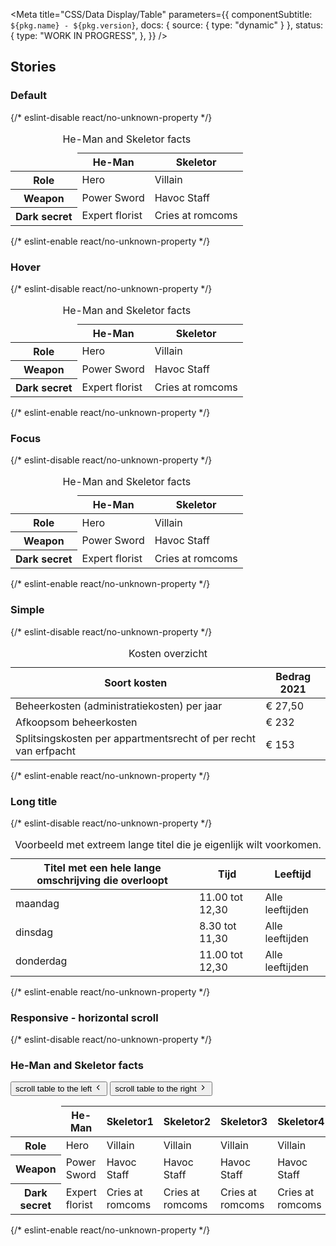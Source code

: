 

<Meta
  title="CSS/Data Display/Table"
  parameters={{
    componentSubtitle: `${pkg.name} - ${pkg.version}`,
    docs: { source: { type: "dynamic" } },
    status: {
      type: "WORK IN PROGRESS",
    },
  }}
/>

<Description markdown={readme} />

## Stories

### Default

<Canvas>
  {/* eslint-disable react/no-unknown-property */}
  <Story name="Default">
    <table class="denhaag-table">
      <caption class="denhaag-table__caption">He-Man and Skeletor facts</caption>
      <thead class="denhaag-table__head">
        <tr class="denhaag-table__row">
          <td class="denhaag-table__cell"></td>
          <th aria-sort="none" class="denhaag-table__heading" scope="col">
            He-Man
          </th>
          <th aria-sort="none" class="denhaag-table__heading" scope="col">
            Skeletor
          </th>
        </tr>
      </thead>
      <tbody class="denhaag-table__body">
        <tr class="denhaag-table__row">
          <th class="denhaag-table__heading" scope="row">
            Role
          </th>
          <td class="denhaag-table__cell">Hero</td>
          <td class="denhaag-table__cell">Villain</td>
        </tr>
        <tr class="denhaag-table__row">
          <th class="denhaag-table__heading" scope="row">
            Weapon
          </th>
          <td class="denhaag-table__cell">Power Sword</td>
          <td class="denhaag-table__cell">Havoc Staff</td>
        </tr>
        <tr class="denhaag-table__row">
          <th class="denhaag-table__heading" scope="row">
            Dark secret
          </th>
          <td class="denhaag-table__cell">Expert florist</td>
          <td class="denhaag-table__cell">Cries at romcoms</td>
        </tr>
      </tbody>
    </table>
  </Story>
  {/* eslint-enable react/no-unknown-property */}
</Canvas>

### Hover

<Canvas>
  {/* eslint-disable react/no-unknown-property */}
  <Story name="Hover">
    <table class="denhaag-table">
      <caption class="denhaag-table__caption">He-Man and Skeletor facts</caption>
      <thead class="denhaag-table__head">
        <tr class="denhaag-table__row">
          <td class="denhaag-table__cell"></td>
          <th aria-sort="none" class="denhaag-table__heading" scope="col">
            He-Man
          </th>
          <th aria-sort="none" class="denhaag-table__heading" scope="col">
            Skeletor
          </th>
        </tr>
      </thead>
      <tbody class="denhaag-table__body">
        <tr class="denhaag-table__row">
          <th class="denhaag-table__heading" scope="row">
            Role
          </th>
          <td class="denhaag-table__cell">Hero</td>
          <td class="denhaag-table__cell">Villain</td>
        </tr>
        <tr class="denhaag-table__row denhaag-table__row--hover">
          <th class="denhaag-table__heading" scope="row">
            Weapon
          </th>
          <td class="denhaag-table__cell">Power Sword</td>
          <td class="denhaag-table__cell">Havoc Staff</td>
        </tr>
        <tr class="denhaag-table__row">
          <th class="denhaag-table__heading" scope="row">
            Dark secret
          </th>
          <td class="denhaag-table__cell">Expert florist</td>
          <td class="denhaag-table__cell">Cries at romcoms</td>
        </tr>
      </tbody>
    </table>
  </Story>
  {/* eslint-enable react/no-unknown-property */}
</Canvas>

### Focus

<Canvas>
  {/* eslint-disable react/no-unknown-property */}
  <Story name="Focus">
    <table class="denhaag-table">
      <caption class="denhaag-table__caption">He-Man and Skeletor facts</caption>
      <thead class="denhaag-table__head">
        <tr class="denhaag-table__row">
          <td class="denhaag-table__cell"></td>
          <th aria-sort="none" class="denhaag-table__heading" scope="col">
            He-Man
          </th>
          <th aria-sort="none" class="denhaag-table__heading" scope="col">
            Skeletor
          </th>
        </tr>
      </thead>
      <tbody class="denhaag-table__body">
        <tr class="denhaag-table__row">
          <th class="denhaag-table__heading" scope="row">
            Role
          </th>
          <td class="denhaag-table__cell">Hero</td>
          <td class="denhaag-table__cell">Villain</td>
        </tr>
        <tr class="denhaag-table__row denhaag-table__row--focus">
          <th class="denhaag-table__heading" scope="row">
            Weapon
          </th>
          <td class="denhaag-table__cell">Power Sword</td>
          <td class="denhaag-table__cell">Havoc Staff</td>
        </tr>
        <tr class="denhaag-table__row">
          <th class="denhaag-table__heading" scope="row">
            Dark secret
          </th>
          <td class="denhaag-table__cell">Expert florist</td>
          <td class="denhaag-table__cell">Cries at romcoms</td>
        </tr>
      </tbody>
    </table>
  </Story>
  {/* eslint-enable react/no-unknown-property */}
</Canvas>

### Simple

<Canvas>
  {/* eslint-disable react/no-unknown-property */}
  <Story name="Simple">
    <table class="denhaag-table">
      <caption class="denhaag-table__caption">Kosten overzicht</caption>
      <thead class="denhaag-table__head">
        <tr class="denhaag-table__row">
          <th aria-sort="none" class="denhaag-table__heading" scope="col">
            Soort kosten
          </th>
          <th aria-sort="none" class="denhaag-table__heading" scope="col">
            Bedrag 2021
          </th>
        </tr>
      </thead>
      <tbody class="denhaag-table__body">
        <tr class="denhaag-table__row">
          <td class="denhaag-table__cell">Beheerkosten (administratiekosten) per jaar</td>
          <td class="denhaag-table__cell">€ 27,50</td>
        </tr>
        <tr class="denhaag-table__row">
          <td class="denhaag-table__cell">Afkoopsom beheerkosten</td>
          <td class="denhaag-table__cell">€ 232</td>
        </tr>
        <tr class="denhaag-table__row">
          <td class="denhaag-table__cell">Splitsingskosten per appartmentsrecht of per recht van erfpacht</td>
          <td class="denhaag-table__cell">€ 153</td>
        </tr>
      </tbody>
    </table>
  </Story>
  {/* eslint-enable react/no-unknown-property */}
</Canvas>

### Long title

<Canvas>
  {/* eslint-disable react/no-unknown-property */}
  <Story name="Long title">
    <table class="denhaag-table">
      <caption class="denhaag-table__caption">
        Voorbeeld met extreem lange titel die je eigenlijk wilt voorkomen.
      </caption>
      <thead class="denhaag-table__head">
        <tr class="denhaag-table__row">
          <th aria-sort="none" class="denhaag-table__heading" scope="col">
            Titel met een hele lange omschrijving die overloopt
          </th>
          <th aria-sort="none" class="denhaag-table__heading" scope="col">
            Tijd
          </th>
          <th aria-sort="none" class="denhaag-table__heading" scope="col">
            Leeftijd
          </th>
        </tr>
      </thead>
      <tbody class="denhaag-table__body">
        <tr class="denhaag-table__row">
          <td class="denhaag-table__cell">maandag</td>
          <td class="denhaag-table__cell">11.00 tot 12,30</td>
          <td class="denhaag-table__cell">Alle leeftijden</td>
        </tr>
        <tr class="denhaag-table__row">
          <td class="denhaag-table__cell">dinsdag</td>
          <td class="denhaag-table__cell">8.30 tot 11,30</td>
          <td class="denhaag-table__cell">Alle leeftijden</td>
        </tr>
        <tr class="denhaag-table__row">
          <td class="denhaag-table__cell">donderdag</td>
          <td class="denhaag-table__cell">11.00 tot 12,30</td>
          <td class="denhaag-table__cell">Alle leeftijden</td>
        </tr>
      </tbody>
    </table>
  </Story>
  {/* eslint-enable react/no-unknown-property */}
</Canvas>

### Responsive - horizontal scroll

<Canvas>
  {/* eslint-disable react/no-unknown-property */}
  <Story name="Responsive - horizontal scroll">
    <div class="denhaag-table-wrapper">
      <h3 id="table-title" class="utrecht-heading-3 denhaag-table__caption">
        He-Man and Skeletor facts
      </h3>
      <div class="denhaag-button-group denhaag-button-group--multiple denhaag-table__scroll-buttons">
        <button class="denhaag-button denhaag-button--icon-only denhaag-table__scroll-buttons-left">
          <span class="denhaag-button__sr-only">scroll table to the left</span>
          <span class="denhaag-button__icon">
            <svg
              width="1em"
              height="1em"
              viewBox="0 0 20 20"
              xmlns="http://www.w3.org/2000/svg"
              class="denhaag-icon"
              focusable="false"
              aria-hidden="true"
            >
              <path
                d="M12.2559 4.41009C12.5814 4.73553 12.5814 5.26317 12.2559 5.5886L7.84518 9.99935L12.2559 14.4101C12.5814 14.7355 12.5814 15.2632 12.2559 15.5886C11.9305 15.914 11.4028 15.914 11.0774 15.5886L6.07741 10.5886C5.75197 10.2632 5.75197 9.73553 6.07741 9.41009L11.0774 4.41009C11.4028 4.08466 11.9305 4.08466 12.2559 4.41009Z"
                fill="currentColor"
              />
            </svg>
          </span>
        </button>
        <button class="denhaag-button denhaag-button--icon-only denhaag-table__scroll-buttons-right">
          <span class="denhaag-button__sr-only">scroll table to the right</span>
          <span class="denhaag-button__icon">
            <svg
              width="1em"
              height="1em"
              viewBox="0 0 20 20"
              xmlns="http://www.w3.org/2000/svg"
              class="denhaag-icon"
              focusable="false"
              aria-hidden="true"
            >
              <path
                d="M7.74408 15.5899C7.41864 15.2645 7.41864 14.7368 7.74408 14.4114L12.1548 10.0007L7.74408 5.58991C7.41864 5.26447 7.41864 4.73683 7.74408 4.4114C8.06951 4.08596 8.59715 4.08596 8.92259 4.4114L13.9226 9.4114C14.248 9.73683 14.248 10.2645 13.9226 10.5899L8.92259 15.5899C8.59715 15.9153 8.06951 15.9153 7.74408 15.5899Z"
                fill="currentColor"
              />
            </svg>
          </span>
        </button>
      </div>
      <div class="denhaag-table__container">
        <div class="denhaag-table__container-shadow-group">
          <div class="denhaag-table__container-shadow denhaag-table__container-shadow--left"></div>
          <div class="denhaag-table__container-shadow denhaag-table__container-shadow--right"></div>
        </div>
        <table class="denhaag-table" aria-labelledby="table-title">
          <thead class="denhaag-table__head">
            <tr class="denhaag-table__row">
              <td class="denhaag-table__cell">&nbsp;</td>
              <th class="denhaag-table__heading" scope="col" aria-sort="none">
                He-Man
              </th>
              <th class="denhaag-table__heading" scope="col" aria-sort="none">
                Skeletor1
              </th>
              <th class="denhaag-table__heading" scope="col" aria-sort="none">
                Skeletor2
              </th>
              <th class="denhaag-table__heading" scope="col" aria-sort="none">
                Skeletor3
              </th>
              <th class="denhaag-table__heading" scope="col" aria-sort="none">
                Skeletor4
              </th>
              <th class="denhaag-table__heading" scope="col" aria-sort="none">
                Skeletor5
              </th>
              <th class="denhaag-table__heading" scope="col" aria-sort="none">
                Skeletor6
              </th>
            </tr>
          </thead>
          <tbody class="denhaag-table__body">
            <tr class="denhaag-table__row">
              <th class="denhaag-table__heading" scope="row">
                Role
              </th>
              <td class="denhaag-table__cell">Hero</td>
              <td class="denhaag-table__cell">Villain</td>
              <td class="denhaag-table__cell">Villain</td>
              <td class="denhaag-table__cell">Villain</td>
              <td class="denhaag-table__cell">Villain</td>
              <td class="denhaag-table__cell">Villain</td>
              <td class="denhaag-table__cell">Villain</td>
            </tr>
            <tr class="denhaag-table__row">
              <th class="denhaag-table__heading" scope="row">
                Weapon
              </th>
              <td class="denhaag-table__cell">Power Sword</td>
              <td class="denhaag-table__cell">Havoc Staff</td>
              <td class="denhaag-table__cell">Havoc Staff</td>
              <td class="denhaag-table__cell">Havoc Staff</td>
              <td class="denhaag-table__cell">Havoc Staff</td>
              <td class="denhaag-table__cell">Havoc Staff</td>
              <td class="denhaag-table__cell">Havoc Staff</td>
            </tr>
            <tr class="denhaag-table__row">
              <th class="denhaag-table__heading" scope="row">
                Dark secret
              </th>
              <td class="denhaag-table__cell">Expert florist</td>
              <td class="denhaag-table__cell">Cries at romcoms</td>
              <td class="denhaag-table__cell">Cries at romcoms</td>
              <td class="denhaag-table__cell">Cries at romcoms</td>
              <td class="denhaag-table__cell">Cries at romcoms</td>
              <td class="denhaag-table__cell">Cries at romcoms</td>
              <td class="denhaag-table__cell">Cries at romcoms</td>
            </tr>
          </tbody>
        </table>
      </div>
    </div>
  </Story>
  {/* eslint-enable react/no-unknown-property */}
</Canvas>
